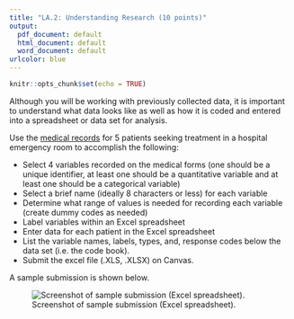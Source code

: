 ```yaml
---
title: "LA.2: Understanding Research (10 points)"
output:
  pdf_document: default
  html_document: default
  word_document: default
urlcolor: blue
---
```


```r
knitr::opts_chunk$set(echo = TRUE)
```

Although you will be working with previously collected data, it is important to understand what data looks like as well as how it is coded and entered into a spreadsheet or data set for analysis.

Use the [medical records](https://utah.instructure.com/files/102622371/download?download_frd=1) for 5 patients seeking treatment in a hospital emergency room to accomplish the following:

* Select 4 variables recorded on the medical forms (one should be a unique identifier, at least one should be a quantitative variable and at least one should be a categorical variable)
*	Select a brief name (ideally 8 characters or less) for each variable
*	Determine what range of values is needed for recording each variable (create dummy codes as needed)
*	Label variables within an Excel spreadsheet
*	Enter data for each patient in the Excel spreadsheet
*	List the variable names, labels, types, and, response codes below the data set (i.e. the code book).
*	Submit the excel file (.XLS, .XLSX) on Canvas.

A sample submission is shown below.

![Screenshot of sample submission (Excel spreadsheet).](LA.2_sample.png)
